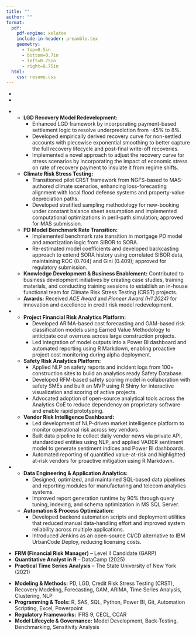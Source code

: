```yaml
---
title: ""
author: ""
format:
  pdf:
    pdf-engine: xelatex
    include-in-header: preamble.tex
    geometry:
      - top=0.5in
      - bottom=0.7in
      - left=0.75in
      - right=0.75in
  html:
    css: resume.css
---
```


\begin{tabular*}{\textwidth}{@{}l@{\extracolsep{\fill}}r@{}} 
  \textbf{\Large Mayank Lal} &
  Email: mayank.pXXXXX@iimtrichy.ac.in\\
  linkedin.com/in/mayanklal07 &
  Mobile: +91-9XXXXXXXXX \\
\end{tabular*}

\vspace{8pt}

\section*{Education}

- \companyrole{Indian Institute of Management}{Tiruchirappalli, India}{Master of Business Administration}{June 2017 – March 2019}

- \companyrole{Guru Nanak Dev Engineering College}{Ludhiana, India}{Bachelor of Technology in Computer Science \& Engineering}{August 2010 – April 2014}  

\section*{Work Experience}

- \companyrole{EXL Services (I) Private Limited}{Gurugram, India}{Senior Quantitative Risk Model Developer}{Dec. 2021 – Present}

  - **LGD Recovery Model Redevelopment:** 
    - Enhanced LGD framework by incorporating payment-based settlement logic to resolve underprediction from -45% to 8%.
    - Developed empirically derived recovery curve for non-settled accounts with piecewise exponential smoothing to better capture the full recovery lifecycle and post-final write-off recoveries.
    - Implemented a novel approach to adjust the recovery curve for stress scenarios by incorporating the impact of economic stress on rate of recovery payment to insulate it from regime shifts.
  - **Climate Risk Stress Testing:** 
    - Transitioned pilot CRST framework from NGFS-based to MAS-authored climate scenarios, enhancing loss-forecasting alignment with local flood defense systems and property-value depreciation paths. 
    - Developed stratified sampling methodology for new-booking under constant balance sheet assumption and implemented computational optimizations in peril-path simulation; approved for MAS submission.
  - **PD Model Benchmark Rate Transition:** 
    - Implemented benchmark rate transition in mortgage PD model and amortization logic from SIBOR to SORA. 
    - Re-estimated model coefficients and developed backcasting approach to extend SORA history using correlated SIBOR data, maintaining ROC (0.704) and Gini (0.409); approved for regulatory submission.
  - **Knowledge Development & Business Enablement:** Contributed to business development initiatives by creating case studies, training materials, and conducting training sessions to establish an in-house functional team for Climate Risk Stress Testing (CRST) projects.
  - **Awards:** Received *ACE Award* and *Pioneer Award (H1 2024)* for innovation and excellence in credit risk model redevelopment.

- \companyrole{Larsen \& Toubro Limited}{Chennai, India}{Data Scientist}{May 2019 – Dec. 2021}

  - **Project Financial Risk Analytics Platform:** 
    - Developed ARIMA-based cost forecasting and GAM-based risk classification models using Earned Value Methodology to anticipate cost overruns across large construction projects.
    - Led integration of model outputs into a Power BI dashboard and automated reporting using R Markdown, enabling proactive project cost monitoring during alpha deployment.  
  - **Safety Risk Analytics Platform:** 
    - Applied NLP on safety reports and incident logs from 100+ construction sites to build an analytics ready Safety Database.
    - Developed RFM-based safety scoring model in collaboration with safety SMEs and built an MVP using R Shiny for interactive visualization and scoring of active projects. 
    - Advocated adoption of open-source analytical tools across the Analytics CoE to reduce dependency on proprietary software and enable rapid prototyping.

  - **Vendor Risk Intelligence Dashboard:**
    - Led development of NLP-driven market intelligence platform to monitor operational risk across key vendors.
    - Built data pipeline to collect daily vendor news via private API, standardized entities using NLP, and applied VADER sentiment model to generate sentiment indices and Power BI dashboards.
    - Automated reporting of quantified value-at-risk and highlighted at-risk vendors for proactive mitigation using R Markdown.

- \companyrole{Infosys Limited}{Chandigarh, India}{Data Engineer}{May 2014 – Feb. 2017}

  - **Data Engineering & Application Analytics:**
    - Designed, optimized, and maintained SQL-based data pipelines and reporting modules for manufacturing and telecom analytics systems.
    - Improved report generation runtime by 90% through query tuning, indexing, and schema optimization in MS SQL Server.  
  - **Automation & Process Optimization:**
    - Developed backend automation scripts and deployment utilities that reduced manual data-handling effort and improved system reliability across multiple applications.
    - Introduced Jenkins as an open-source CI/CD alternative to IBM UrbanCode Deploy, reducing licensing costs.

\section*{Certifications}

- **FRM (Financial Risk Manager)** – Level II Candidate (GARP)
- **Quantitative Analyst in R** – DataCamp (2025)
- **Practical Time Series Analysis** – The State University of New York (2021)

\section*{Technical Skills}

- **Modeling & Methods:** PD, LGD, Credit Risk Stress Testing (CRST), Recovery Modeling, Forecasting, GAM, ARIMA, Time Series Analysis, Clustering, NLP  
- **Programming & Tools:** R, SAS, SQL, Python, Power BI, Git, Automation Scripting, Excel, Powerpoint  
- **Regulatory Frameworks:** IFRS 9, CECL, CCAR  
- **Model Lifecycle & Governance:** Model Development, Back-Testing, Benchmarking, Sensitivity Analysis
  
